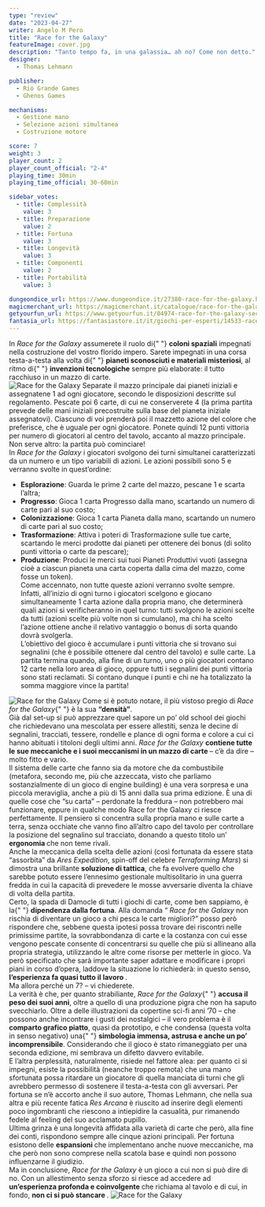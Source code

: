 ```yaml
---
type: "review"
date: "2023-04-27"
writer: Angelo M Pero
title: "Race for the Galaxy"
featureImage: cover.jpg
description: "Tanto tempo fa, in una galassia… ah no? Come non detto."
designer:
  - Thomas Lehmann

publisher:
  - Rio Grande Games
  - Ghenos Games

mechanisms:
  - Gestione mano
  - Selezione azioni simultanea
  - Costruzione motore

score: 7
weight: 3
player_count: 2
player_count_official: "2-4"
playing_time: 30min
playing_time_official: 30-60min

sidebar_votes:
  - title: Complessità
    value: 3
  - title: Preparazione
    value: 2
  - title: Fortuna
    value: 3
  - title: Longevità
    value: 3
  - title: Componenti
    value: 2
  - title: Portabilità
    value: 3

dungeondice_url: https://www.dungeondice.it/27380-race-for-the-galaxy.html
magicmerchant_url: https://magicmerchant.it/catalogue/race-for-the-galaxy-60036/
getyourfun_url: https://www.getyourfun.it/04974-race-for-the-galaxy-seconda-edizione-giochi-gestionali.html?fast_search=fs
fantasia_url: https://fantasiastore.it/it/giochi-per-esperti/14533-race-for-the-galaxy-ita.html
---
```


<Setting>
  In <em>Race for the Galaxy</em> assumerete il ruolo di{" "}
  <strong>coloni spaziali</strong> impegnati nella costruzione del vostro
  florido impero. Sarete impegnati in una corsa testa-a-testa alla volta di{" "}
  <strong>pianeti sconosciuti e materiali misteriosi</strong>, al ritmo di{" "}
  <strong>invenzioni tecnologiche</strong> sempre più elaborate: il tutto
  racchiuso in un mazzo di carte.
  <br />
</Setting>

<img src="./game1.jpg" alt="Race for the Galaxy" />

<Rules>
  Separate il mazzo principale dai pianeti iniziali e assegnatene 1 ad ogni
  giocatore, secondo le disposizioni descritte sul regolamento. Pescate poi 6
  carte, di cui ne conserverete 4 (la prima partita prevede delle mani iniziali
  precostruite sulla base del pianeta iniziale assegnatovi). Ciascuno di voi
  prenderà poi il mazzetto azione del colore che preferisce, che è uguale per
  ogni giocatore. Ponete quindi 12 punti vittoria per numero di giocatori al
  centro del tavolo, accanto al mazzo principale.
  <br />
  Non serve altro: la partita può cominciare!
  <br />
  In <em>Race for the Galaxy</em> i giocatori svolgono dei turni simultanei
  caratterizzati da un numero e un tipo variabili di azioni. Le azioni possibili
  sono 5 e verranno svolte in quest’ordine:
  <br />
  <ul>
    <li>
      <strong>Esplorazione</strong>: Guarda le prime 2 carte del mazzo, pescane
      1 e scarta l’altra;
    </li>
    <li>
      <strong>Progresso</strong>: Gioca 1 carta Progresso dalla mano, scartando
      un numero di carte pari al suo costo;
    </li>
    <li>
      <strong>Colonizzazione</strong>: Gioca 1 carta Pianeta dalla mano,
      scartando un numero di carte pari al suo costo;
    </li>
    <li>
      <strong>Trasformazione</strong>: Attiva i poteri di Trasformazione sulle
      tue carte, scartando le merci prodotte dai pianeti per ottenere dei bonus
      (di solito punti vittoria o carte da pescare);
    </li>
    <li>
      <strong>Produzione</strong>: Produci le merci sui tuoi Pianeti Produttivi
      vuoti (assegna cioè a ciascun pianeta una carta coperta dalla cima del
      mazzo, come fosse un token).
      <br />
      Come accennato, non tutte queste azioni verranno svolte sempre. Infatti,
      all’inizio di ogni turno i giocatori scelgono e giocano simultaneamente 1
      carta azione dalla propria mano, che determinerà quali azioni si
      verificheranno in quel turno: tutti svolgono le azioni scelte da tutti
      (azioni scelte più volte non si cumulano), ma chi ha scelto l’azione
      ottiene anche il relativo vantaggio o bonus di sorta quando dovrà
      svolgerla.
      <br />
      L’obiettivo del gioco è accumulare i punti vittoria che si trovano sui
      segnalini (che è possibile ottenere dal centro del tavolo) e sulle carte.
      La partita termina quando, alla fine di un turno, uno o più giocatori
      contano 12 carte nella loro area di gioco, oppure tutti i segnalini dei
      punti vittoria sono stati reclamati. Si contano dunque i punti e chi ne ha
      totalizzato la somma maggiore vince la partita!
    </li>
  </ul>
</Rules>

<img src="./game2.jpg" alt="Race for the Galaxy" />

<Feedback>
  Come si è potuto notare, il più vistoso pregio di <em>Race for the Galaxy</em>{" "}
  è la sua <strong>“densità”</strong>.<br />
  Già dal set-up si può apprezzare quel sapore un po’ old school dei giochi che richiedevano
  una mescolata per essere allestiti, senza le decine di segnalini, tracciati, tessere,
  rondelle e plance di ogni forma e colore a cui ci hanno abituati i titoloni degli
  ultimi anni. <em>Race for the Galaxy</em> <strong>
    contiene tutte le sue meccaniche e i suoi meccanismi in un mazzo di carte
  </strong> – c’è da dire – molto fitto e vario.
  <br />
  Il sistema delle carte che fanno sia da motore che da combustibile (metafora, secondo
  me, più che azzeccata, visto che parliamo sostanzialmente di un gioco di engine
  building) è una vera sorpresa e una piccola meraviglia, anche a più di 15 anni
  dalla sua prima edizione. È una di quelle cose che “su carta” – perdonate la freddura
  – non potrebbero mai funzionare, eppure in qualche modo Race for the Galaxy ci
  riesce perfettamente. Il pensiero si concentra sulla propria mano e sulle carte
  a terra, senza occhiate che vanno fino all’altro capo del tavolo per controllare
  la posizione del segnalino sul tracciato, donando a questo titolo un’<strong>
    ergonomia
  </strong> che non teme rivali.
  <br />
  Anche la meccanica della scelta delle azioni (così fortunata da essere stata “assorbita”
  da <em>Ares Expedition</em>, spin-off del celebre <em>Terraforming Mars</em>) si
  dimostra una brillante <strong>soluzione di tattica</strong>, che fa evolvere quello
  che sarebbe potuto essere l’ennesimo gestionale multisolitario in una guerra fredda
  in cui la capacità di prevedere le mosse avversarie diventa la chiave di volta
  della partita.
  <br />
  Certo, la spada di Damocle di tutti i giochi di carte, come ben sappiamo, è la{" "}
  <strong>dipendenza dalla fortuna</strong>. Alla domanda “<em>
    Race for the Galaxy
  </em> non rischia di diventare un gioco a chi pesca le carte migliori?” posso però
  rispondere che, sebbene questa ipotesi possa trovare dei riscontri nelle primissime
  partite, la sovrabbondanza di carte e la costanza con cui esse vengono pescate
  consente di concentrarsi su quelle che più si allineano alla propria strategia,
  utilizzando le altre come risorse per metterle in gioco. Va però specificato che
  sarà importante saper adattare e modificare i propri piani in corso d’opera, laddove
  la situazione lo richiederà: in questo senso, <strong>
    l’esperienza fa quasi tutto il lavoro
  </strong>.<br />
  Ma allora perché un 7? – vi chiederete.
  <br />
  La verità è che, per quanto strabiliante, <em>Race for the Galaxy</em>{" "}
  <strong>accusa il peso dei suoi anni</strong>, oltre a quello di una
  produzione pigra che non ha saputo svecchiarlo. Oltre a delle illustrazioni da
  copertine sci-fi anni ’70 – che possono anche incontrare i gusti dei
  nostalgici – il vero problema è il <strong>comparto grafico piatto</strong>,
  quasi da prototipo, e che condensa (questa volta in senso negativo) una{" "}
  <strong>simbologia immensa, astrusa e anche un po’ incomprensibile</strong>.
  Considerando che il gioco è stato rimaneggiato per una seconda edizione, mi
  sembrava un difetto davvero evitabile.
  <br />E l’altra perplessità, naturalmente, risiede nel fattore alea: per quanto
  ci si impegni, esiste la possibilità (neanche troppo remota) che una mano sfortunata
  possa ritardare un giocatore di quella manciata di turni che gli avrebbero permesso
  di sostenere il testa-a-testa con gli avversari. Per fortuna se n’è accorto anche
  il suo autore, Thomas Lehmann, che nella sua altra e più recente fatica <em>
    Res Arcana
  </em> è riuscito ad inserire degli elementi poco ingombranti che riescono a intiepidire
  la casualità, pur rimanendo fedele al feeling del suo acclamato pupillo.
  <br />
  Ultima grinza è una longevità affidata alla varietà di carte che però, alla fine
  dei conti, rispondono sempre alle cinque azioni principali. Per fortuna esistono
  delle <strong>espansioni </strong>che implementano anche nuove meccaniche, ma che
  però non sono comprese nella scatola base e quindi non possono influenzarne il
  giudizio.
  <br />
  Ma in conclusione, <em>Race for the Galaxy</em> è un gioco a cui non si può dire
  di no. Con un allestimento senza sforzo si riesce ad accedere ad <strong>
    un’esperienza profonda e coinvolgente
  </strong> che richiama al tavolo e di cui, in fondo, <strong>
    non ci si può stancare
  </strong>.
</Feedback>

<img src="./game3.jpg" alt="Race for the Galaxy" />
